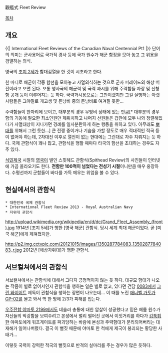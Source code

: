 觀艦式 Fleet Review

[[목차]]
== 개요 == 
{{{#!html
<iframe width="640" height="360" src="//www.youtube.com/embed/k8Y1I4FQNt8" frameborder="0" allowfullscreen></iframe>}}}
{{| International Fleet Reviews of the Canadian Naval Centennial Pt1 |}}
단어의 의미는 군사용어로 국가적 경사 등에 국가 원수가 해군 함정을 모아 놓고 그 위용을 검열하는 의식.

영국의 [[조지 2세]]가 함대검열을 한 것이 시초라고 한다.

한 마디로 해군이 각종 함선을 모아놓고 사열의식하는 것으로 군사 퍼레이드의 해상 버전이라고 보면 된다. 보통 행사국의 해군력 및 국력 과시를 위해 주력함들 자랑 및 신형함 공개 등이 이루어지는 듯 하다. 국력과시용으로는 그만이겠지만 그걸 실행하는 아랫사람들은 그야말로 개고생 및 돈낭비 중의 돈낭비로 여겨질 듯한...

주력함들이 한자리에 모이고, 대부분의 경우 무방비 상태에 있는 만큼[* 대부분의 경우 함의 기동에 필요한 최소인원만 제위치하고 나머지 선원들은 갑판에 모두 나와 정렬해있다가 사열대상이 지나가면 경례를 일사분란하게 하는 행동을 취하고 있다. 아무래도 [[뽀대]]를 위해서 그런 듯한...] 큰 전쟁 중이거나 기습을 가할 정도로 매우 적대적인 적국 등이 없어야 하는데, 2차대전 이후로 열전이 없는 현대에는 그런대로 자주 치뤄지는 듯 하다. 국제 관함식이 꽤나 많고, 관함식을 행할 때마다 타국의 함선을 초대하는 경우도 자주 있다.

[[식민제국]] 시절의 [[영국]]이 벌인 스핏헤드 관함식(Spithead Review)의 사진들이 인터넷에 가끔 올라오기도 한다. '''전함만 100척이 넘었다는 전성기 시절'''이니만큼 매우 웅장하다. 수평선까지 군함들이 바다를 가득 메우는 위엄을 볼 수 있다.
== 현실에서의 관함식 ==
 * 대한민국 국제 관함식
 * International Fleet Review 2013 - Royal Australian Navy
 * 자위대 관함식

http://upload.wikimedia.org/wikipedia/en/d/dc/Grand_Fleet_Assembly_(front).jpg
1914년 [조지 5세]가 행한 [영국 해군] 관함식. 당시 세계 최대 해군이었다. 곧 [미국 해군]에게 제껴졌지만.

http://p2.img.cctvpic.com/20121015/images/1350287784083_1350287784083_r.jpg
2012년 [해상자위대]가 행한 관함식.
== 서브컬쳐에서의 관함식 ==
서브컬쳐에서는 관함식에 대해서 그다지 긍정적이지 않는 듯 하다. 대규모 함대가 나오는 작품이 별로 없어서인지 관함식을 행하는 일은 별로 없고, 있다면 건담 [[0083]]에서 [[그린 와이어트]] 제독이 관함식을 행하는 장면이 나오는데... 이 때를 노린 [[애너벨 가토]]가 [[GP-02]]를 몰고 와서 핵 한 방에 2/3가 피해를 입는다.

[[우주전함 야마토 2199]]에서도 데슬러 총통에 대한 암살이 성공했다고 믿은 헤름 원수가 자신들의 막강함을 보여주려고 본성에서 멀리 떨어진 곳에서 이짓거리를 하다가 [[갑툭튀]]한 야마토에게 워프게이트를 파괴당하는 바람에 본성과 주력함대가 분리되어버리는 대재해가 일어나버렸다. 결국 이 뻘짓 때문에 야마토 한 척에게 제국이 붕괴되는 황당한 사태가...

이렇듯 국력이 강력한 적국의 뻘짓으로 반격의 실마리를 주는 경우가 많은 듯하다.
